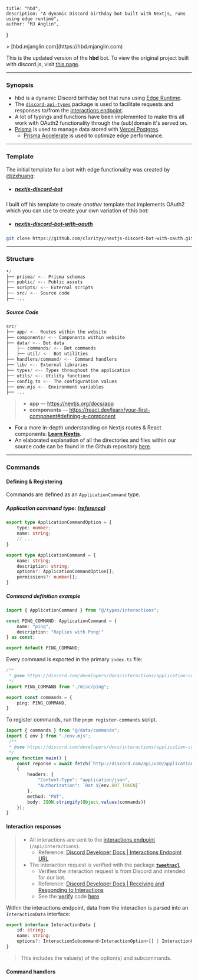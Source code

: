 
    title: "hbd",
    description: "A dynamic Discord birthday bot built with Nextjs, runs using edge runtime",
    author: "MJ Anglin",
}

<Banner />
> [hbd.mjanglin.com](https://hbd.mjanglin.com)

This is the updated version of the **hbd** bot. To view the original project built with discord.js, visit [this page](https://mjanglin.com/archive/hbd).

---

### Synopsis <SummaryIcon />

- hbd is a dynamic Discord birthday bot that runs using [Edge Runtime](https://vercel.com/docs/functions/runtimes/edge-runtime).
- The [`discord-api-types`](https://discord-api-types.dev/) package is used to facilitate requests and responses to/from the [interactions endpoint](https://discord.com/developers/docs/interactions/slash-commands#receiving-an-interaction).
- A lot of typings and functions have been implemented to make this all work with OAuth2 functionality through the (sub)domain it's served on.
- [Prisma](https://www.prisma.io/) is used to manage data stored with [Vercel Postgres](https://vercel.com/docs/storage/vercel-postgres).
    - [Prisma Accelerate](https://www.prisma.io/data-platform/accelerate) is used to optimize edge performance.

---

### Template <TemplateIcon />
The initial template for a bot with edge functionality was created by [@jzxhuang](https://github.com/jzxhuang): 
- ##### [nextjs-discord-bot](https://github.com/jzxhuang/nextjs-discord-bot)

I built off his template to create *another* template that implements OAuth2 which you can use to create your own variation of this bot: 
- ##### [nextjs-discord-bot-with-oauth](https://github.com/clxrityy/nextjs-discord-bot-with-oauth) 
```zsh 
git clone https://github.com/clxrityy/nextjs-discord-bot-with-oauth.git 
```

---

### Structure <StructureIcon />

```py
•/
├── prisma/ <-- Prisma schemas
├── public/ <-- Public assets
├── scripts/ <-- External scripts
├── src/ <-- Source code
├── ...
```

##### Source Code

```py
src/
├── app/ <-- Routes within the website
├── components/ <-- Components within website
├── data/ <-- Bot data
│   ├── commands/ <-- Bot commands
│   ├── util/ <-- Bot utilities
├── handlers/command/ <-- Command handlers
├── lib/ <-- External libraries
├── types/ <-- Types throughout the application
├── utils/ <-- Utility functions
├── config.ts <-- The configuration values
├── env.mjs <-- Environment variables
├── ...
```

> - **app** — https://nextjs.org/docs/app
> - **components** — https://react.dev/learn/your-first-component#defining-a-component

- For a more in-depth understanding on Nextjs routes & React components: **[Learn Nextjs](https://nextjs.org/learn?utm_source=next-site&utm_medium=homepage-cta&utm_campaign=home)**.
- An elaborated explanation of all the directories and files within our source code can be found in the Github repository [here](https://github.com/clxrityy/mjanglin.com/tree/hbd/src#readme).


---

### Commands <SlashCommandIcon />

#### Defining & Registering

Commands are defined as an `ApplicationCommand` type.

##### Application command type: ([reference](https://discord.com/developers/docs/interactions/application-commands))
```ts
export type ApplicationCommandOption = {
    type: number;
    name: string;
    // ...
}

export type ApplicationCommand = {
    name: string;
    description: string;
    options?: ApplicationCommandOption[];
    permissions?: number[];
}
```

##### Command definition example

```ts
import { ApplicationCommand } from "@/types/interactions";

const PING_COMMAND: ApplicationCommand = {
    name: "ping",
    description: "Replies with Pong!"
} as const;

export default PING_COMMAND;
```

Every command is exported in the primary `index.ts` file:

```ts
/**
 * @see https://discord.com/developers/docs/interactions/application-commands#registering-a-command
 */
import PING_COMMAND from "./misc/ping";

export const commands = {
    ping: PING_COMMAND,
}
```


To register commands, run the `pnpm register-commands` script.
```ts
import { commands } from "@/data/commands";
import { env } from "./env.mjs";
 /**
 * @see https://discord.com/developers/docs/interactions/application-commands#bulk-overwrite-global-application-commands
 */
async function main() {
    const reponse = await fetch(`http://discord.com/api/v10/applications/${env.CLIENT_ID}/commands`, 
    {
        headers: {
            "Content-Type": "application/json",
            "Authorization": `Bot ${env.BOT_TOKEN}`
        },
        method: "PUT",
        body: JSON.stringify(Object.values(commands))
    });
}
```

#### Interaction responses

> - All interactions are sent to the [interactions endpoint](https://discord.com/developers/docs/interactions/slash-commands#receiving-an-interaction) (`/api/interactions`).
>   - Reference: [Discord Developer Docs | Interactions Endpoint URL](https://discord.com/developers/docs/interactions/overview#configuring-an-interactions-endpoint-url)
> - The interaction request is verified with the package **[`tweetnacl`](https://www.npmjs.com/package/tweetnacl)**
>   - Verifies the interaction request is from Discord and intended for our bot.
>    - Reference: [Discord Developer Docs |  Receiving and Responding to Interactions](https://discord.com/developers/docs/interactions/receiving-and-responding#security-and-authorization)
>    - See the **<ins>verify</ins>** code [here](https://github.com/clxrityy/mjanglin.com/blob/hbd/src/utils/verify.ts)

Within the interactions endpoint, data from the interaction is parsed into an `InteractionData` interface:

```ts
export interface InteractionData {
    id: string;
    name: string;
    options?: InteractionSubcommand<InteractionOption>[] | InteractionOption[] | InteractionSubcommandGroup<InteractionSubcommand<InteractionOption>>[];
}
```
> This includes the value(s) of the option(s) and subcommands.

#### Command handlers


